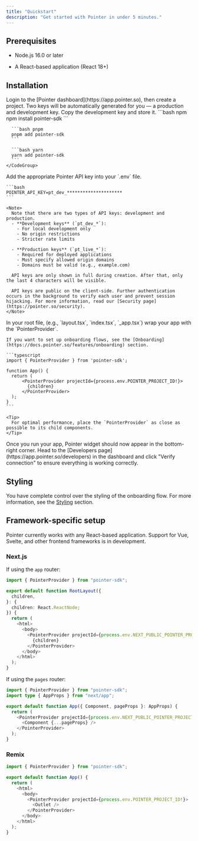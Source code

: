 ```yaml
---
title: "Quickstart"
description: "Get started with Pointer in under 5 minutes."
---
```


## Prerequisites

- Node.js 16.0 or later

- A React-based application (React 18+)

## Installation

<Steps>
  <Step title="Grab an API key from the Pointer dashboard.">
    Login to the [Pointer dashboard](https://app.pointer.so), then create a project. Two keys will be automatically generated for you — a production and development key. Copy the development key and store it.
  </Step>

  <Step title="Install the Pointer SDK using your preferred package manager.">
    <CodeGroup>
      ```bash npm
      npm install pointer-sdk
      ```

      ```bash pnpm
      pnpm add pointer-sdk
      ```

      ```bash yarn
      yarn add pointer-sdk
      ```
    </CodeGroup>

  </Step>

  <Step title="Configure your environment variables.">
    Add the appropriate Pointer API key into your `.env` file.

    ```bash
    POINTER_API_KEY=pt_dev_*********************
    ```

    <Note>
      Note that there are two types of API keys: development and production.
      - **Development keys** (`pt_dev_*`):
        - For local development only
        - No origin restrictions
        - Stricter rate limits

      - **Production keys** (`pt_live_*`):
        - Required for deployed applications
        - Must specify allowed origin domains
        - Domains must be valid (e.g., example.com)

      API keys are only shown in full during creation. After that, only the last 4 characters will be visible.

      API keys are public on the client-side. Further authentication occurs in the background to verify each user and prevent session hijacking. For more information, read our [Security page](https://pointer.so/security).
    </Note>

  </Step>

  <Step title="Wrap your app with the PointerProvider.">
    In your root file, (e.g., `layout.tsx`, `index.tsx`, `_app.tsx`) wrap your app with the `PointerProvider`.

    If you want to set up onboarding flows, see the [Onboarding](https://docs.pointer.so/features/onboarding) section.

    ```typescript
    import { PointerProvider } from 'pointer-sdk';

    function App() {
      return (
          <PointerProvider projectId={process.env.POINTER_PROJECT_ID!}>
            {children}
          </PointerProvider>
      );
    }
    ```

    <Tip>
      For optimal performance, place the `PointerProvider` as close as possible to its child components.
    </Tip>

  </Step>

  <Step title="Test the integration.">
    Once you run your app, Pointer widget should now appear in the bottom-right corner. Head to the [Developers page](https://app.pointer.so/developers) in the dashboard and click "Verify connection" to ensure everything is working correctly.
  </Step>
</Steps>

## Styling

You have complete control over the styling of the onboarding flow. For more information, see the [Styling](https://docs.pointer.so/features/styling) section.

## Framework-specific setup

<Note>
  Pointer currently works with any React-based application. Support for Vue,
  Svelte, and other frontend frameworks is in development.
</Note>

### Next.js

If using the `app` router:

```typescript app/layout.tsx
import { PointerProvider } from "pointer-sdk";

export default function RootLayout({
  children,
}: {
  children: React.ReactNode;
}) {
  return (
    <html>
      <body>
        <PointerProvider projectId={process.env.NEXT_PUBLIC_POINTER_PROJECT_ID!}>
          {children}
        </PointerProvider>
      </body>
    </html>
  );
}
```

If using the `pages` router:

```typescript pages/_app.tsx
import { PointerProvider } from "pointer-sdk";
import type { AppProps } from "next/app";

export default function App({ Component, pageProps }: AppProps) {
  return (
    <PointerProvider projectId={process.env.NEXT_PUBLIC_POINTER_PROJECT_ID!}>
      <Component {...pageProps} />
    </PointerProvider>
  );
}
```

### Remix

```typescript app/root.tsx
import { PointerProvider } from "pointer-sdk";

export default function App() {
  return (
    <html>
      <body>
        <PointerProvider projectId={process.env.POINTER_PROJECT_ID!}>
          <Outlet />
        </PointerProvider>
      </body>
    </html>
  );
}
```
